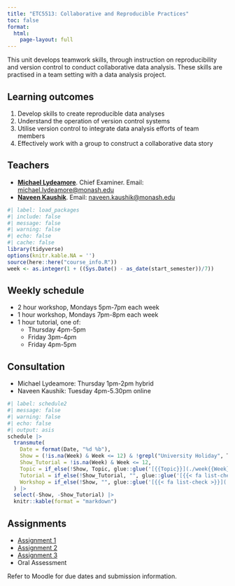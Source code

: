 ```yaml
---
title: "ETC5513: Collaborative and Reproducible Practices"
toc: false
format:
  html:
    page-layout: full
---
```


This unit develops teamwork skills, through instruction on reproducibility and version control to conduct collaborative data analysis. These skills are practised in a team setting with a data analysis project.

## Learning outcomes

1. Develop skills to create reproducible data analyses
2. Understand the operation of version control systems
3. Utilise version control to integrate data analysis efforts of team members
4. Effectively work with a group to construct a collaborative data story

## Teachers

* [**Michael Lydeamore**](https://www.michaellydeamore.com). Chief Examiner. Email: [michael.lydeamore@monash.edu](mailto:michael.lydeamore@monash.edu)
* [**Naveen Kaushik**](https://www.linkedin.com/in/naveen-kaushik/). Email: [naveen.kaushik@monash.edu](mailto:naveen.kaushik@monash.edu)

```r
#| label: load_packages
#| include: false
#| message: false
#| warning: false
#| echo: false
#| cache: false
library(tidyverse)
options(knitr.kable.NA = '')
source(here::here("course_info.R"))
week <- as.integer(1 + ((Sys.Date() - as_date(start_semester))/7))
```

## Weekly schedule

* 2 hour workshop, Mondays 5pm-7pm each week
* 1 hour workshop, Mondays 7pm-8pm each week
* 1 hour tutorial, one of:
  * Thursday 4pm-5pm
  * Friday 3pm-4pm
  * Friday 4pm-5pm

## Consultation

* Michael Lydeamore: Thursday 1pm-2pm hybrid
* Naveen Kaushik: Tuesday 4pm-5.30pm online

```r
#| label: schedule2
#| message: false
#| warning: false
#| echo: false
#| output: asis
schedule |>
  transmute(
    Date = format(Date, "%d %b"),
    Show = (!is.na(Week) & Week <= 12) & !grepl("University Holiday", Topic),
    Show_Tutorial = !is.na(Week) & Week <= 12,
    Topic = if_else(!Show, Topic, glue::glue('[{{Topic}}](./week{{Week}}/index.html){target="_blank"}', .open="{{", .close="}}")),
    Tutorial = if_else(!Show_Tutorial, "", glue::glue('[{{< fa list-check >}}](./week{{{Week}}}/tutorial/index.html){target="_blank"}', .open="{{{", .close="}}}")),
    Workshop = if_else(!Show, "", glue::glue('[{{< fa list-check >}}](./week{{{Week}}}/workshop/index.html){target="_blank"}', .open="{{{", .close="}}}"))
  ) |>
  select(-Show, -Show_Tutorial) |>
  knitr::kable(format = "markdown")
```

## Assignments

* [Assignment 1](assignments/assignment-1.html)
* [Assignment 2](assignments/assignment-2.html)
* [Assignment 3](assignments/assignment-3.html)
* Oral Assessment

Refer to Moodle for due dates and submission information.